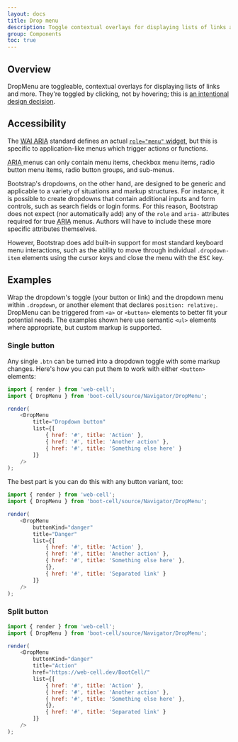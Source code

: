---
layout: docs
title: Drop menu
description: Toggle contextual overlays for displaying lists of links and more with the Bootstrap dropdown plugin.
group: Components
toc: true
---



## Overview

DropMenu are toggleable, contextual overlays for displaying lists of links and more.
They're toggled by clicking, not by hovering; this is [an intentional design decision][1].

## Accessibility

The [<abbr title="Web Accessibility Initiative">WAI</abbr> <abbr title="Accessible Rich Internet Applications">ARIA</abbr>][2]
standard defines an actual [`role="menu"` widget][3], but this is specific to application-like menus which trigger actions or functions.

<abbr title="Accessible Rich Internet Applications">
    ARIA
</abbr> menus can only contain menu items,
checkbox menu items, radio button menu items, radio button groups, and sub-menus.

Bootstrap's dropdowns, on the other hand, are designed to be generic and applicable to a variety of situations and markup structures.
For instance, it is possible to create dropdowns that contain additional inputs and form controls, such as search fields or login forms.
For this reason, Bootstrap does not expect (nor automatically add) any of the `role` and `aria-` attributes required for true <abbr title="Accessible Rich Internet Applications">ARIA</abbr> menus.
Authors will have to include these more specific attributes themselves.

However, Bootstrap does add built-in support for most standard keyboard menu interactions,
such as the ability to move through individual `.dropdown-item` elements using the cursor keys and close the menu with the <kbd>ESC</kbd> key.

## Examples

Wrap the dropdown's toggle (your button or link) and the dropdown menu within `.dropdown`,
or another element that declares `position: relative;`.
DropMenu can be triggered from `<a>` or `<button>` elements to better fit your potential needs.
The examples shown here use semantic `<ul>` elements where appropriate, but custom markup is supported.

### Single button

Any single `.btn` can be turned into a dropdown toggle with some markup changes.
Here's how you can put them to work with either `<button>` elements:

<Example>
    <DropMenu
        title="Dropdown button"
        list={[
            { href: '#', title: 'Action' },
            { href: '#', title: 'Another action' },
            { href: '#', title: 'Something else here' }
        ]}
    />
</Example>

```JavaScript
import { render } from 'web-cell';
import { DropMenu } from 'boot-cell/source/Navigator/DropMenu';

render(
    <DropMenu
        title="Dropdown button"
        list={[
            { href: '#', title: 'Action' },
            { href: '#', title: 'Another action' },
            { href: '#', title: 'Something else here' }
        ]}
    />
);
```

The best part is you can do this with any button variant, too:

<Example>
    <DropMenu
        buttonKind="danger"
        title="Danger"
        list={[
            { href: '#', title: 'Action' },
            { href: '#', title: 'Another action' },
            { href: '#', title: 'Something else here' },
            {},
            { href: '#', title: 'Separated link' }
        ]}
    />
</Example>

```JavaScript
import { render } from 'web-cell';
import { DropMenu } from 'boot-cell/source/Navigator/DropMenu';

render(
    <DropMenu
        buttonKind="danger"
        title="Danger"
        list={[
            { href: '#', title: 'Action' },
            { href: '#', title: 'Another action' },
            { href: '#', title: 'Something else here' },
            {},
            { href: '#', title: 'Separated link' }
        ]}
    />
);
```

### Split button

<Example>
    <DropMenu
        buttonKind="danger"
        title="Action"
        href="https://web-cell.dev/BootCell/"
        list={[
            { href: '#', title: 'Action' },
            { href: '#', title: 'Another action' },
            { href: '#', title: 'Something else here' },
            {},
            { href: '#', title: 'Separated link' }
        ]}
    />
</Example>

```JavaScript
import { render } from 'web-cell';
import { DropMenu } from 'boot-cell/source/Navigator/DropMenu';

render(
    <DropMenu
        buttonKind="danger"
        title="Action"
        href="https://web-cell.dev/BootCell/"
        list={[
            { href: '#', title: 'Action' },
            { href: '#', title: 'Another action' },
            { href: '#', title: 'Something else here' },
            {},
            { href: '#', title: 'Separated link' }
        ]}
    />
);
```

[1]: http://markdotto.com/2012/02/27/bootstrap-explained-dropdowns/
[2]: https://www.w3.org/TR/wai-aria/
[3]: https://www.w3.org/WAI/PF/aria/roles#menu
